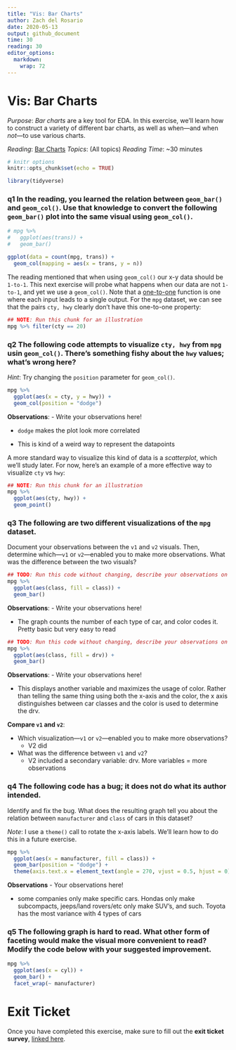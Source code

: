 ```yaml
---
title: "Vis: Bar Charts"
author: Zach del Rosario
date: 2020-05-13
output: github_document
time: 30
reading: 30
editor_options: 
  markdown: 
    wrap: 72
---
```


# Vis: Bar Charts

*Purpose*: *Bar charts* are a key tool for EDA. In this exercise, we'll
learn how to construct a variety of different bar charts, as well as
when---and when *not*---to use various charts.

*Reading*: [Bar Charts](https://rstudio.cloud/learn/primers/3.2)
*Topics*: (All topics) *Reading Time*: \~30 minutes

```r
# knitr options
knitr::opts_chunk$set(echo = TRUE)
```

```r
library(tidyverse)
```

### **q1** In the reading, you learned the relation between `geom_bar()` and `geom_col()`. Use that knowledge to convert the following `geom_bar()` plot into the same visual using `geom_col()`.

```r
# mpg %>%
#   ggplot(aes(trans)) +
#   geom_bar()

ggplot(data = count(mpg, trans)) +
  geom_col(mapping = aes(x = trans, y = n))
```

The reading mentioned that when using `geom_col()` our x-y data should
be `1-to-1`. This next exercise will probe what happens when our data
are not `1-to-1`, and yet we use a `geom_col()`. Note that a
[one-to-one](https://en.wikipedia.org/wiki/Injective_function) function
is one where each input leads to a single output. For the `mpg` dataset,
we can see that the pairs `cty, hwy` clearly don't have this one-to-one
property:

```r
## NOTE: Run this chunk for an illustration
mpg %>% filter(cty == 20)
```

### **q2** The following code attempts to visualize `cty, hwy` from `mpg` usin `geom_col()`. There's something fishy about the `hwy` values; what's wrong here?

*Hint*: Try changing the `position` parameter for `geom_col()`.

```r
mpg %>%
  ggplot(aes(x = cty, y = hwy)) +
  geom_col(position = "dodge")
```

**Observations**: - Write your observations here!

-   `dodge` makes the plot look more correlated

-   This is kind of a weird way to represent the datapoints

A more standard way to visualize this kind of data is a *scatterplot*,
which we'll study later. For now, here's an example of a more effective
way to visualize `cty` vs `hwy`:

```r
## NOTE: Run this chunk for an illustration
mpg %>%
  ggplot(aes(cty, hwy)) +
  geom_point()
```

### **q3** The following are two different visualizations of the `mpg` dataset.

Document your observations between the `v1` and `v2` visuals. Then,
determine which---`v1` or `v2`---enabled you to make more observations.
What was the difference between the two visuals?

```r
## TODO: Run this code without changing, describe your observations on the data
mpg %>%
  ggplot(aes(class, fill = class)) +
  geom_bar()
```

**Observations**: - Write your observations here!

-   The graph counts the number of each type of car, and color codes it.
    Pretty basic but very easy to read

```r
## TODO: Run this code without changing, describe your observations on the data
mpg %>%
  ggplot(aes(class, fill = drv)) +
  geom_bar()
```

**Observations**: - Write your observations here!

-   This displays another variable and maximizes the usage of color.
    Rather than telling the same thing using both the x-axis and the
    color, the x axis distinguishes between car classes and the color is
    used to determine the drv.

**Compare `v1` and `v2`**:

-   Which visualization---`v1` or `v2`---enabled you to make more
    observations?
    -   V2 did
-   What was the difference between `v1` and `v2`?
    -   V2 included a secondary variable: drv. More variables = more
        observations

### **q4** The following code has a bug; it does not do what its author intended.

Identify and fix the bug. What does the resulting graph tell you about
the relation between `manufacturer` and `class` of cars in this dataset?

*Note*: I use a `theme()` call to rotate the x-axis labels. We'll learn
how to do this in a future exercise.

```r
mpg %>%
  ggplot(aes(x = manufacturer, fill = class)) +
  geom_bar(position = "dodge") +
  theme(axis.text.x = element_text(angle = 270, vjust = 0.5, hjust = 0))
```

**Observations** - Your observations here!

-   some companies only make specific cars. Hondas only make
    subcompacts, jeeps/land rovers/etc only make SUV's, and such. Toyota
    has the most variance with 4 types of cars

### **q5** The following graph is hard to read. What other form of faceting would make the visual more convenient to read? Modify the code below with your suggested improvement.

```r
mpg %>%
  ggplot(aes(x = cyl)) +
  geom_bar() +
  facet_wrap(~ manufacturer)
```

<!-- include-exit-ticket -->

# Exit Ticket

<!-- -------------------------------------------------- -->

Once you have completed this exercise, make sure to fill out the **exit
ticket survey**, [linked
here](https://docs.google.com/forms/d/e/1FAIpQLSeuq2LFIwWcm05e8-JU84A3irdEL7JkXhMq5Xtoalib36LFHw/viewform?usp=pp_url&entry.693978880=e-vis01-bar-charts-assignment.Rmd).
